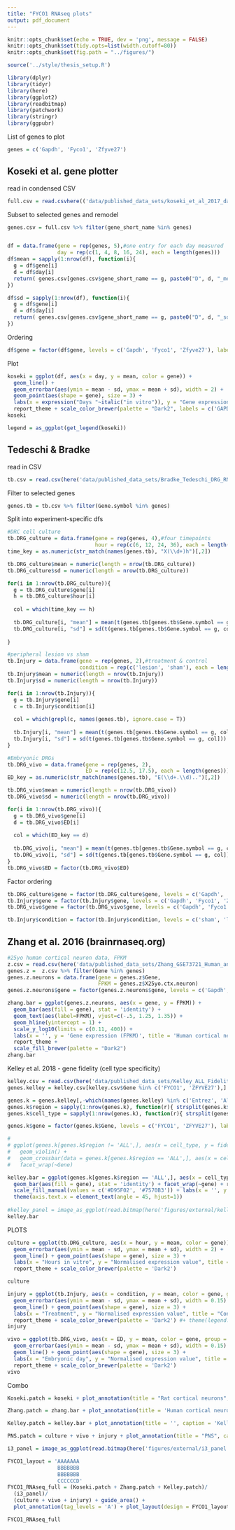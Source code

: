 ```yaml
---
title: "FYCO1 RNAseq plots"
output: pdf_document
---
```


```r
knitr::opts_chunk$set(echo = TRUE, dev = 'png', message = FALSE)
knitr::opts_chunk$set(tidy.opts=list(width.cutoff=80))
knitr::opts_chunk$set(fig.path = "../figures/")

source('../style/thesis_setup.R')

library(dplyr)
library(tidyr)
library(here)
library(ggplot2)
library(readbitmap)
library(patchwork)
library(stringr)
library(ggpubr)
```


List of genes to plot
```r
genes = c('Gapdh', 'Fyco1', 'Zfyve27')
```



## Koseki et al. gene plotter


read in condensed CSV
```r
full.csv = read.csvhere(('data/published_data_sets/koseki_et_al_2017_data_condensed.csv'), stringsAsFactors = F)
```

Subset to selected genes and remodel
```r
genes.csv = full.csv %>% filter(gene_short_name %in% genes)


df = data.frame(gene = rep(genes, 5),#one entry for each day measured
                day = rep(c(1, 4, 8, 16, 24), each = length(genes)))
df$mean = sapply(1:nrow(df), function(i){
  g = df$gene[i]
  d = df$day[i]
  return( genes.csv[genes.csv$gene_short_name == g, paste0("D", d, "_mean")] )
})

df$sd = sapply(1:nrow(df), function(i){
  g = df$gene[i]
  d = df$day[i]
  return( genes.csv[genes.csv$gene_short_name == g, paste0("D", d, "_sd")] )
})
```

Ordering
```r
df$gene = factor(df$gene, levels = c('Gapdh', 'Fyco1', 'Zfyve27'), labels = c('GAPDH', 'FYCO1', 'Protrudin'))
```


Plot
```r
koseki = ggplot(df, aes(x = day, y = mean, color = gene)) + 
  geom_line() + 
  geom_errorbar(aes(ymin = mean - sd, ymax = mean + sd), width = 2) +
  geom_point(aes(shape = gene), size = 3) + 
  labs(x = expression("Days "~italic("in vitro")), y = "Gene expression (FPKM)", title = "Rat cortical neurons") + 
  report_theme + scale_color_brewer(palette = "Dark2", labels = c('GAPDH', 'FYCO1', 'Protrudin'), name = "Gene") + scale_shape_discrete(labels = c('GAPDH', 'FYCO1', 'Protrudin'), name = "Gene")
koseki

legend = as_ggplot(get_legend(koseki))
```

## Tedeschi & Bradke

read in CSV
```r
tb.csv = read.csv(here('data/published_data_sets/Bradke_Tedeschi_DRG_RNAseq.csv'), stringsAsFactors = F)
```

Filter to selected genes
```r
genes.tb = tb.csv %>% filter(Gene.symbol %in% genes)
```

Split into experiment-specific dfs
```r
#DRC cell culture
tb.DRG_culture = data.frame(gene = rep(genes, 4),#four timepoints
                            hour = rep(c(6, 12, 24, 36), each = length(genes)))
time_key = as.numeric(str_match(names(genes.tb), "X(\\d+)h")[,2])

tb.DRG_culture$mean = numeric(length = nrow(tb.DRG_culture))
tb.DRG_culture$sd = numeric(length = nrow(tb.DRG_culture))

for(i in 1:nrow(tb.DRG_culture)){
  g = tb.DRG_culture$gene[i]
  h = tb.DRG_culture$hour[i]
  
  col = which(time_key == h)
  
  tb.DRG_culture[i, "mean"] = mean(t(genes.tb[genes.tb$Gene.symbol == g, col]))
  tb.DRG_culture[i, "sd"] = sd(t(genes.tb[genes.tb$Gene.symbol == g, col]))
  
}

#peripheral lesion vs sham
tb.Injury = data.frame(gene = rep(genes, 2),#treatment & control
                       condition = rep(c('lesion', 'sham'), each = length(genes)))
tb.Injury$mean = numeric(length = nrow(tb.Injury))
tb.Injury$sd = numeric(length = nrow(tb.Injury))

for(i in 1:nrow(tb.Injury)){
  g = tb.Injury$gene[i]
  c = tb.Injury$condition[i]
  
  col = which(grepl(c, names(genes.tb), ignore.case = T))
  
  tb.Injury[i, "mean"] = mean(t(genes.tb[genes.tb$Gene.symbol == g, col]))
  tb.Injury[i, "sd"] = sd(t(genes.tb[genes.tb$Gene.symbol == g, col]))
}

#Embryonic DRGs
tb.DRG_vivo = data.frame(gene = rep(genes, 2),
                         ED = rep(c(12.5, 17.5), each = length(genes)))
ED_key = as.numeric(str_match(names(genes.tb), "E(\\d+.\\d)..")[,2])

tb.DRG_vivo$mean = numeric(length = nrow(tb.DRG_vivo))
tb.DRG_vivo$sd = numeric(length = nrow(tb.DRG_vivo))

for(i in 1:nrow(tb.DRG_vivo)){
  g = tb.DRG_vivo$gene[i]
  d = tb.DRG_vivo$ED[i]
  
  col = which(ED_key == d)
  
  tb.DRG_vivo[i, "mean"] = mean(t(genes.tb[genes.tb$Gene.symbol == g, col]))
  tb.DRG_vivo[i, "sd"] = sd(t(genes.tb[genes.tb$Gene.symbol == g, col]))
}
tb.DRG_vivo$ED = factor(tb.DRG_vivo$ED)
```

Factor ordering
```r
tb.DRG_culture$gene = factor(tb.DRG_culture$gene, levels = c('Gapdh', 'Fyco1', 'Zfyve27'), labels = c('GAPDH', 'FYCO1', 'Protrudin'))
tb.Injury$gene = factor(tb.Injury$gene, levels = c('Gapdh', 'Fyco1', 'Zfyve27'), labels = c('GAPDH', 'FYCO1', 'Protrudin'))
tb.DRG_vivo$gene = factor(tb.DRG_vivo$gene, levels = c('Gapdh', 'Fyco1', 'Zfyve27'), labels = c('GAPDH', 'FYCO1', 'Protrudin'))

tb.Injury$condition = factor(tb.Injury$condition, levels = c('sham', 'lesion'))
```


## Zhang et al. 2016 (brainrnaseq.org)
```r
#25yo human cortical neuron data, FPKM
z.csv = read.csv(here('data/published_data_sets/Zhang_GSE73721_Human_and_mouse_table.csv'), stringsAsFactors = F)
genes.z =  z.csv %>% filter(Gene %in% genes)
genes.z.neurons = data.frame(gene = genes.z$Gene,
                             FPKM = genes.z$X25yo.ctx.neuron)
genes.z.neurons$gene = factor(genes.z.neurons$gene, levels = c('Gapdh', 'Fyco1', 'Zfyve27'), labels = c('GAPDH', 'FYCO1', 'Protrudin'))

zhang.bar = ggplot(genes.z.neurons, aes(x = gene, y = FPKM)) + 
  geom_bar(aes(fill = gene), stat = 'identity') + 
  geom_text(aes(label=FPKM), vjust=c(-.5, 1.25, 1.35)) +
  geom_hline(yintercept = 1) + 
  scale_y_log10(limits = c(0.11, 400)) + 
  labs(x = '', y = 'Gene expression (FPKM)', title = 'Human cortical neurons') + 
  report_theme + 
  scale_fill_brewer(palette = "Dark2")
zhang.bar
```


Kelley et al. 2018 - gene fidelity (cell type specificity)
```r
kelley.csv = read.csv(here('data/published_data_sets/Kelley_ALL_Fidelity.csv'), stringsAsFactors = F)
genes.kelley = kelley.csv[kelley.csv$Gene %in% c('FYCO1', 'ZFYVE27'),]

genes.k = genes.kelley[,-which(names(genes.kelley) %in% c('Entrez', 'Alias', 'MeanExpression_Percentile'))] %>% pivot_longer(cols = 2:85, values_to = 'fidelity')
genes.k$region = sapply(1:nrow(genes.k), function(r){ strsplit(genes.k$name[r], '_')[[1]][1] })
genes.k$cell_type = sapply(1:nrow(genes.k), function(r){ strsplit(genes.k$name[r], '_')[[1]][2] })

genes.k$gene = factor(genes.k$Gene, levels = c('FYCO1', 'ZFYVE27'), labels = c('FYCO1', 'Protrudin'))

# 
# ggplot(genes.k[genes.k$region != 'ALL',], aes(x = cell_type, y = fidelity)) +
#   geom_violin() +
#   geom_crossbar(data = genes.k[genes.k$region == 'ALL',], aes(x = cell_type, ymin = fidelity, ymax = fidelity)) +
#   facet_wrap(~Gene)

kelley.bar = ggplot(genes.k[genes.k$region == 'ALL',], aes(x = cell_type, y = ceiling(fidelity*4) / 4)) + #rounding up to nearest 0.25 to avoid empty bar for very small neuron value
  geom_bar(aes(fill = gene), stat = 'identity') + facet_wrap(~gene) + report_theme + 
  scale_fill_manual(values = c('#D95F02', '#7570B3')) + labs(x = '', y = 'Expression fidelity') + 
  theme(axis.text.x = element_text(angle = 45, hjust=1))
  
#kelley_panel = image_as_ggplot(read.bitmap(here('figures/external/kelley_panel.png')))
kelley.bar
```





PLOTS
```r
culture = ggplot(tb.DRG_culture, aes(x = hour, y = mean, color = gene)) + 
  geom_errorbar(aes(ymin = mean - sd, ymax = mean + sd), width = 2) + 
  geom_line() + geom_point(aes(shape = gene), size = 3) + 
  labs(x = "Hours in vitro", y = "Normalised expression value", title = "Adult mouse DRG") + 
  report_theme + scale_color_brewer(palette = 'Dark2')

culture

```
```r
injury = ggplot(tb.Injury, aes(x = condition, y = mean, color = gene, group = gene)) + 
  geom_errorbar(aes(ymin = mean - sd, ymax = mean + sd), width = 0.15) + 
  geom_line() + geom_point(aes(shape = gene), size = 3) + 
  labs(x = "Treatment", y = "Normalised expression value", title = "Conditioning lesion") + 
  report_theme + scale_color_brewer(palette = 'Dark2') #+ theme(legend.position = 'right')
injury

```
```r
vivo = ggplot(tb.DRG_vivo, aes(x = ED, y = mean, color = gene, group = gene)) + 
  geom_errorbar(aes(ymin = mean - sd, ymax = mean + sd), width = 0.15) + 
  geom_line() + geom_point(aes(shape = gene), size = 3) + 
  labs(x = "Embryonic day", y = "Normalised expression value", title = "Embryonic mouse DRG") + 
  report_theme + scale_color_brewer(palette = 'Dark2')
vivo

```




Combo
```r
Koseki.patch = koseki + plot_annotation(title = "Rat cortical neurons", caption = "Koseki et al. 2017, eLife") + theme(legend.position = 'right', axis.title.x = element_text(vjust = 15))
```
```r
Zhang.patch = zhang.bar + plot_annotation(title = 'Human cortical neurons', caption = 'Zhang et al. 2016, Neuron')
```
```r
Kelley.patch = kelley.bar + plot_annotation(title = '', caption = 'Kelley et al. 2018, Nat Neurosci')
```

```r

PNS.patch = culture + vivo + injury + plot_annotation(title = "PNS", caption = "Tedeschi et al. 2016, Neuron")
```

```r

i3_panel = image_as_ggplot(read.bitmap(here('figures/external/i3_panel.png'))) + labs(title = 'i3 neurons')

FYCO1_layout = 'AAAAAAA
                BBBBBBB
                BBBBBBB
                CCCCCCD'
FYCO1_RNAseq_full = (Koseki.patch + Zhang.patch + Kelley.patch)/ 
  (i3_panel)/
  (culture + vivo + injury) + guide_area() + 
  plot_annotation(tag_levels = 'A') + plot_layout(design = FYCO1_layout, guides = 'collect')#heights = c(1, 2, 1)

FYCO1_RNAseq_full
```




